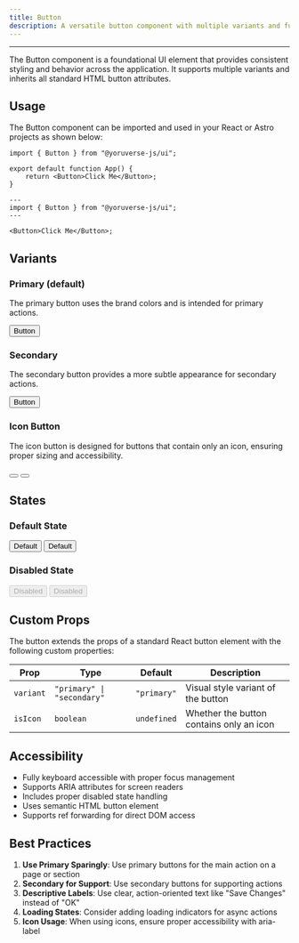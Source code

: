 ```yaml
---
title: Button
description: A versatile button component with multiple variants and full accessibility support.
---
```


---


The Button component is a foundational UI element that provides consistent styling and behavior across the application. It supports multiple variants and inherits all standard HTML button attributes.

## Usage

The Button component can be imported and used in your React or Astro projects as shown below:

```tsx
import { Button } from "@yoruverse-js/ui";

export default function App() {
    return <Button>Click Me</Button>;
}
```

```astro
---
import { Button } from "@yoruverse-js/ui";
---

<Button>Click Me</Button>;
```

## Variants

### Primary (default)
The primary button uses the brand colors and is intended for primary actions.

<ComponentSnippet>
    <Button>Button</Button>
</ComponentSnippet>

### Secondary
The secondary button provides a more subtle appearance for secondary actions.

<ComponentSnippet>
    <Button variant="secondary">Button</Button>
</ComponentSnippet>

### Icon Button
The icon button is designed for buttons that contain only an icon, ensuring proper sizing and accessibility.


<ComponentSnippet>
    <Button isIcon>
        <Circle class="size-4" />
    </Button>
    <Button isIcon variant="secondary">
        <Circle class="size-4" />
    </Button>
</ComponentSnippet>

## States

### Default State
<ComponentSnippet>
    <Button>Default</Button>
    <Button variant="secondary">Default</Button>
</ComponentSnippet>

### Disabled State
<ComponentSnippet>
    <Button disabled>Disabled</Button>
    <Button variant="secondary" disabled>Disabled</Button>
</ComponentSnippet>

## Custom Props

The button extends the props of a standard React button element with the following custom properties:

| Prop | Type | Default | Description |
|------|------|---------|-------------|
| `variant` | `"primary" \| "secondary"` | `"primary"` | Visual style variant of the button |
| `isIcon` | `boolean` | `undefined` | Whether the button contains only an icon |

## Accessibility

- Fully keyboard accessible with proper focus management
- Supports ARIA attributes for screen readers
- Includes proper disabled state handling
- Uses semantic HTML button element
- Supports ref forwarding for direct DOM access

## Best Practices

1. **Use Primary Sparingly**: Use primary buttons for the main action on a page or section
2. **Secondary for Support**: Use secondary buttons for supporting actions
3. **Descriptive Labels**: Use clear, action-oriented text like "Save Changes" instead of "OK"
4. **Loading States**: Consider adding loading indicators for async actions
5. **Icon Usage**: When using icons, ensure proper accessibility with aria-label

